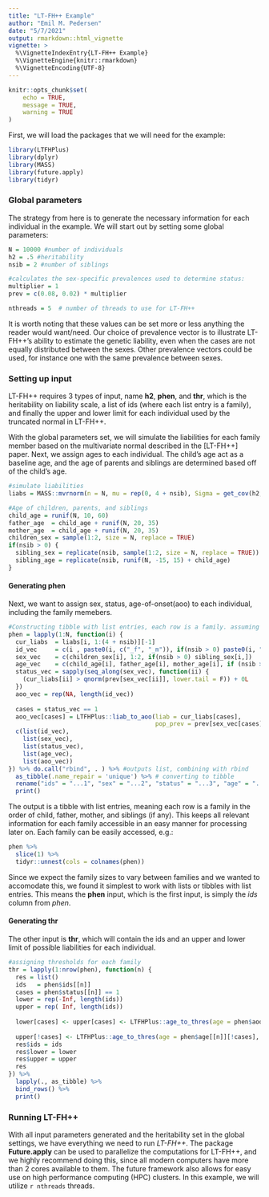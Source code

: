 ```yaml
---
title: "LT-FH++ Example"
author: "Emil M. Pedersen"
date: "5/7/2021"
output: rmarkdown::html_vignette
vignette: >
  %\VignetteIndexEntry{LT-FH++ Example}
  %\VignetteEngine{knitr::rmarkdown}
  %\VignetteEncoding{UTF-8}
---
```


```r
knitr::opts_chunk$set(
	echo = TRUE,
	message = TRUE,
	warning = TRUE
)
```

First, we will load the packages that we will need for the example:
```r
library(LTFHPlus)
library(dplyr)
library(MASS)
library(future.apply)
library(tidyr)
```

### Global parameters
The strategy from here is to generate the necessary information for each individual in the example. We will start out by setting some global parameters:

```r
N = 10000 #number of individuals
h2 = .5 #heritability
nsib = 2 #number of siblings

#calculates the sex-specific prevalences used to determine status:
multiplier = 1
prev = c(0.08, 0.02) * multiplier

nthreads = 5  # number of threads to use for LT-FH++
```
It is worth noting that these values can be set more or less anything the reader would want/need. Our choice of prevalence vector is to illustrate LT-FH++'s ability to estimate the genetic liability, even when the cases are not equally distributed between the sexes. Other prevalence vectors could be used, for instance one with the same prevalence between sexes.

### Setting up input

LT-FH++ requires 3 types of input, name **h2**, **phen**, and **thr**, which is the heritability on liability scale, a list of ids (where each list entry is a family), and finally the upper and lower limit for each individual used by the truncated normal in LT-FH++.

With the global parameters set, we will simulate the liabilities for each family member based on the multivariate normal described in the [LT-FH++] paper. Next, we assign ages to each individual. The child's age act as a baseline age, and the age of parents and siblings are determined based off of the child's age.
```r
#simulate liabilities
liabs = MASS::mvrnorm(n = N, mu = rep(0, 4 + nsib), Sigma = get_cov(h2, n_sib = nsib))

#Age of children, parents, and siblings
child_age = runif(N, 10, 60)
father_age  = child_age + runif(N, 20, 35)
mother_age  = child_age + runif(N, 20, 35)
children_sex = sample(1:2, size = N, replace = TRUE)
if(nsib > 0) {
  sibling_sex = replicate(nsib, sample(1:2, size = N, replace = TRUE))
  sibling_age = replicate(nsib, runif(N, -15, 15) + child_age)
}
```
#### Generating phen
Next, we want to assign sex, status, age-of-onset(aoo) to each individual, including the family memebers.  

```r
#Constructing tibble with list entries, each row is a family. assuming order: os, father, mother, siblings (if any)
phen = lapply(1:N, function(i) {
  cur_liabs  = liabs[i, 1:(4 + nsib)][-1]
  id_vec     = c(i , paste0(i, c("_f", "_m")), if(nsib > 0) paste0(i, "_s", 1:nsib) )
  sex_vec    = c(children_sex[i], 1:2, if(nsib > 0) sibling_sex[i,])
  age_vec    = c(child_age[i], father_age[i], mother_age[i], if (nsib > 0) sibling_age[i,])
  status_vec = sapply(seq_along(sex_vec), function(ii) {
    (cur_liabs[ii] > qnorm(prev[sex_vec[ii]], lower.tail = F)) + 0L
  })
  aoo_vec = rep(NA, length(id_vec))
  
  cases = status_vec == 1
  aoo_vec[cases] = LTFHPlus::liab_to_aoo(liab = cur_liabs[cases],
                                         pop_prev = prev[sex_vec[cases]])
  c(list(id_vec),
    list(sex_vec),
    list(status_vec),
    list(age_vec),
    list(aoo_vec))
}) %>% do.call("rbind", . ) %>% #outputs list, combining with rbind 
  as_tibble(.name_repair = 'unique') %>% # converting to tibble
  rename("ids" = "...1", "sex" = "...2", "status" = "...3", "age" = "...4", "aoo" = "...5") %>% # renaming columns
  print()
```
The output is a tibble with list entries, meaning each row is a family in the order of child, father, mother, and siblings (if any). This keeps all relevant information for each family accessible in an easy manner for processing later on. Each family can be easily accessed, e.g.:

```r
phen %>% 
  slice(1) %>% 
  tidyr::unnest(cols = colnames(phen))
```
Since we expect the family sizes to vary between families and we wanted to accomodate this, we found it simplest to work with lists or tibbles with list entries. This means the **phen** input, which is the first input, is simply the *ids* column from *phen*.

#### Generating thr

The other input is **thr**, which will contain the ids and an upper and lower limit of possible liabilities for each individual. 
```r
#assigning thresholds for each family
thr = lapply(1:nrow(phen), function(n) {
  res = list()
  ids   = phen$ids[[n]]
  cases = phen$status[[n]] == 1
  lower = rep(-Inf, length(ids))
  upper = rep( Inf, length(ids))
  
  lower[cases] <- upper[cases] <- LTFHPlus::age_to_thres(age = phen$aoo[[n]][cases], pop_prev = prev[phen$sex[[n]][cases]])
  
  upper[!cases] <- LTFHPlus::age_to_thres(age = phen$age[[n]][!cases], pop_prev = prev[phen$sex[[n]][!cases]])
  res$ids = ids
  res$lower = lower
  res$upper = upper
  res
}) %>% 
  lapply(., as_tibble) %>% 
  bind_rows() %>%
  print()

```

### Running LT-FH++

With all input parameters generated and the heritability set in the global settings, we have everything we need to run *LT-FH++*. The package **Future.apply** can be used to parallelize the computations for LT-FH++, and we highly recommend doing this, since all modern computers have more than 2 cores available to them. The future framework also allows for easy use on high performance computing (HPC) clusters. In this example, we will utilize `r nthreads` threads. 

<!-- ```{r } -->
<!-- phen = dplyr::select(phen, ids) -->

<!-- #Setting up parallelization backend -->
<!-- plan(tweak(multisession, workers = nthreads)) -->
<!-- #performs LT-FH++ analysis -->
<!-- simu_liab = estimate_gen_liability(h2 = h2, -->
<!--                        phen = phen, -->
<!--                        thr = thr, -->
<!--                        id_col = "ids") -->
<!-- simu_liab = simu_liab %>% mutate(ids = sapply(ids, function(x) x[1])) %>% print() -->
<!-- ``` -->
<!-- From here the object simu_liab can be saved and used in your GWAS method of choice.  -->

